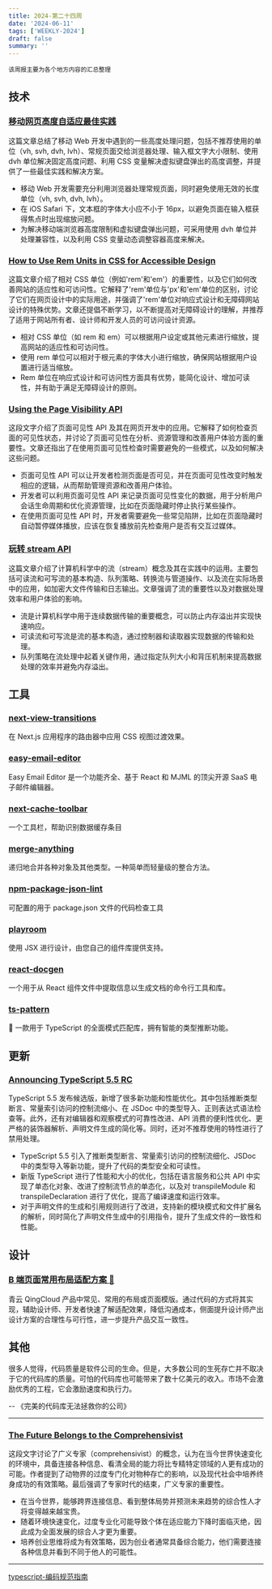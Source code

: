 ```yaml
---
title: 2024-第二十四周
date: '2024-06-11'
tags: ['WEEKLY-2024']
draft: false
summary: ''
---
```


`该周报主要为各个地方内容的汇总整理`

<TOCInlineWithSticky toc={props.toc} />

## 技术

### [移动网页高度自适应最佳实践](https://blog.meathill.com/tech/fe/best-practices-for-mobile-web-height-adaption.html)

这篇文章总结了移动 Web 开发中遇到的一些高度处理问题，包括不推荐使用的单位（vh, svh, dvh, lvh）、常规页面交给浏览器处理、输入框文字大小限制、使用 dvh 单位解决固定高度问题、利用 CSS 变量解决虚拟键盘弹出的高度调整，并提供了一些最佳实践和解决方案。

- 移动 Web 开发需要充分利用浏览器处理常规页面，同时避免使用无效的长度单位（vh, svh, dvh, lvh）。
- 在 iOS Safari 下，文本框的字体大小应不小于 16px，以避免页面在输入框获得焦点时出现缩放问题。
- 为解决移动端浏览器高度限制和虚拟键盘弹出问题，可采用使用 dvh 单位并处理兼容性，以及利用 CSS 变量动态调整容器高度来解决。


### [How to Use Rem Units in CSS for Accessible Design](https://www.a11y-collective.com/blog/what-is-rem-in-css/)

这篇文章介绍了相对 CSS 单位（例如'rem'和'em'）的重要性，以及它们如何改善网站的适应性和可访问性。它解释了'rem'单位与'px'和'em'单位的区别，讨论了它们在网页设计中的实际用途，并强调了'rem'单位对响应式设计和无障碍网站设计的特殊优势。文章还提倡不断学习，以不断提高对无障碍设计的理解，并推荐了适用于网站所有者、设计师和开发人员的可访问设计资源。

- 相对 CSS 单位（如 rem 和 em）可以根据用户设定或其他元素进行缩放，提高网站的适应性和可访问性。
- 使用 rem 单位可以相对于根元素的字体大小进行缩放，确保网站根据用户设置进行适当缩放。
- Rem 单位在响应式设计和可访问性方面具有优势，能简化设计、增加可读性，并有助于满足无障碍设计的原则。

### [Using the Page Visibility API](https://developer.mozilla.org/en-US/blog/using-the-page-visibility-api/#patterns_to_avoid_with_page_visibility_checks)

这段文字介绍了页面可见性 API 及其在网页开发中的应用。它解释了如何检查页面的可见性状态，并讨论了页面可见性在分析、资源管理和改善用户体验方面的重要性。文章还指出了在使用页面可见性检查时需要避免的一些模式，以及如何解决这些问题。

- 页面可见性 API 可以让开发者检测页面是否可见，并在页面可见性改变时触发相应的逻辑，从而帮助管理资源和改善用户体验。
- 开发者可以利用页面可见性 API 来记录页面可见性变化的数据，用于分析用户会话生命周期和优化资源管理，比如在页面隐藏时停止执行某些操作。
- 在使用页面可见性 API 时，开发者需要避免一些常见陷阱，比如在页面隐藏时自动暂停媒体播放，应该在恢复播放前先检查用户是否有交互过媒体。

### [玩转 stream API](https://ssshooter.com/stream-explanation/)

这篇文章介绍了计算机科学中的流（stream）概念及其在实践中的运用。主要包括可读流和可写流的基本构造、队列策略、转换流与管道操作、以及流在实际场景中的应用，如加密大文件传输和日志输出。文章强调了流的重要性以及对数据处理效率和用户体验的影响。

- 流是计算机科学中用于连续数据传输的重要概念，可以防止内存溢出并实现快速响应。
- 可读流和可写流是流的基本构造，通过控制器和读取器实现数据的传输和处理。
- 队列策略在流处理中起着关键作用，通过指定队列大小和背压机制来提高数据处理的效率并避免内存溢出。

## 工具

### [next-view-transitions](https://github.com/shuding/next-view-transitions)

在 Next.js 应用程序的路由器中应用 CSS 视图过渡效果。

### [easy-email-editor](https://github.com/zalify/easy-email-editor)

Easy Email Editor 是一个功能齐全、基于 React 和 MJML 的顶尖开源 SaaS 电子邮件编辑器。

### [next-cache-toolbar](https://github.com/KajSzy/next-cache-toolbar)

一个工具栏，帮助识别数据缓存条目

### [merge-anything](https://github.com/mesqueeb/merge-anything)

递归地合并各种对象及其他类型。一种简单而轻量级的整合方法。

### [npm-package-json-lint](https://github.com/tclindner/npm-package-json-lint)

可配置的用于 package.json 文件的代码检查工具

### [playroom](https://github.com/seek-oss/playroom)

使用 JSX 进行设计，由您自己的组件库提供支持。

### [react-docgen](https://github.com/reactjs/react-docgen)

一个用于从 React 组件文件中提取信息以生成文档的命令行工具和库。

### [ts-pattern](https://github.com/gvergnaud/ts-pattern)

🎨 一款用于 TypeScript 的全面模式匹配库，拥有智能的类型推断功能。

## 更新

### [Announcing TypeScript 5.5 RC](https://devblogs.microsoft.com/typescript/announcing-typescript-5-5-rc/)

TypeScript 5.5 发布候选版，新增了很多新功能和性能优化。其中包括推断类型断言、常量索引访问的控制流缩小、在 JSDoc 中的类型导入、正则表达式语法检查等。此外，还有对编辑器和观察模式的可靠性改进、API 消费的便利性优化、更严格的装饰器解析、声明文件生成的简化等。同时，还对不推荐使用的特性进行了禁用处理。

- TypeScript 5.5 引入了推断类型断言、常量索引访问的控制流细化、JSDoc 中的类型导入等新功能，提升了代码的类型安全和可读性。
- 新版 TypeScript 进行了性能和大小的优化，包括在语言服务和公共 API 中实现了单态化对象、改进了控制流节点的单态化，以及对 transpileModule 和 transpileDeclaration 进行了优化，提高了编译速度和运行效率。
- 对于声明文件的生成和引用规则进行了改进，支持新的模块模式和文件扩展名的解析，同时简化了声明文件生成中的引用指令，提升了生成文件的一致性和性能。

## 设计

### [B 端页面常用布局适配方案 🎉](https://adapter.biliui.com/index.html)

青云 QingCloud 产品中常见、常用的布局或页面模版。通过代码的方式将其实现，辅助设计师、开发者快速了解适配效果，降低沟通成本，侧面提升设计师产出设计方案的合理性与可行性，进一步提升产品交互一致性。

## 其他

很多人觉得，代码质量是软件公司的生命。但是，大多数公司的生死存亡并不取决于它的代码库的质量。可怕的代码库也可能带来了数十亿美元的收入。市场不会激励优秀的工程，它会激励速度和执行力。

-- 《完美的代码库无法拯救你的公司》

---

### [The Future Belongs to the Comprehensivist](https://medium.com/@tom.cassidy_40820/the-future-belongs-to-the-comprehensivist-a43e18dbb65a)

这段文字讨论了广义专家（comprehensivist）的概念，认为在当今世界快速变化的环境中，具备连接各种信息、看清全局的能力将比专精特定领域的人更有成功的可能。作者提到了动物界的过度专门化对物种存亡的影响，以及现代社会中培养终身成功的有效策略。最后强调了专家时代的结束，广义专家的重要性。

- 在当今世界，能够跨界连接信息、看到整体局势并预测未来趋势的综合性人才将变得越来越宝贵。
- 随着环境快速变化，过度专业化可能导致个体在适应能力下降时面临灭绝，因此成为全面发展的综合人才更为重要。
- 培养创业思维将成为有效策略，因为创业者通常具备综合能力，他们需要连接各种信息并看到不同于他人的可能性。

---

[typescript-编码规范指南](https://github.com/Microsoft/TypeScript/wiki/Coding-guidelines)